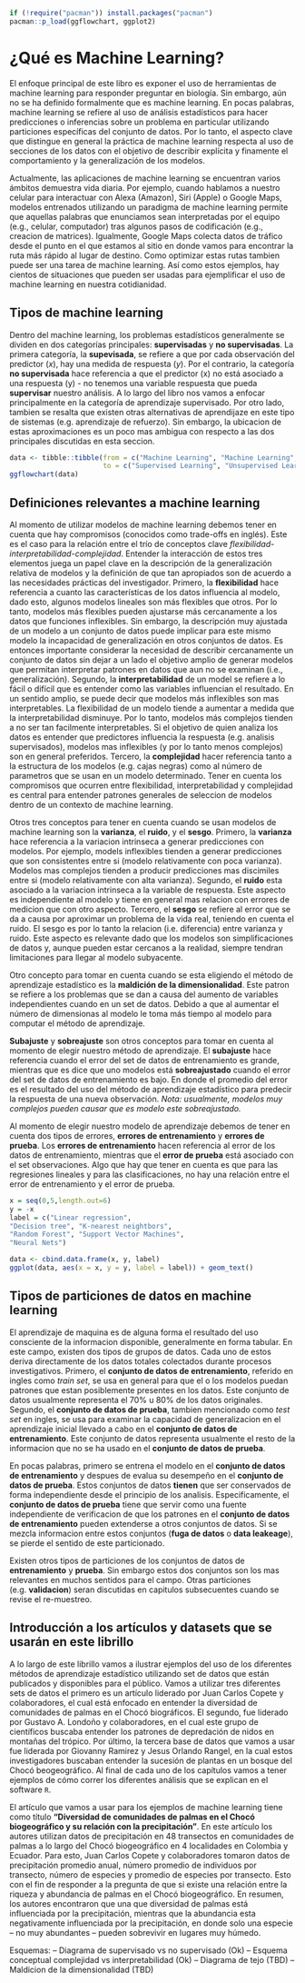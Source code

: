 
```r
if (!require("pacman")) install.packages("pacman")
pacman::p_load(ggflowchart, ggplot2)
```

# ¿Qué es Machine Learning?

El enfoque principal de este libro es exponer el uso de herramientas de machine learning para responder preguntar en biología. Sin embargo, aún no se ha definido formalmente que es machine learning. En pocas palabras, machine learning se refiere al uso de análisis estadísticos para hacer predicciones o inferencias sobre un problema en particular utilizando particiones específicas del conjunto de datos. Por lo tanto, el aspecto clave que distingue en general la práctica de machine learning respecta al uso de secciones de los datos con el objetivo de describir explícita y finamente el comportamiento y la generalización de los modelos.

Actualmente, las aplicaciones de machine learning se encuentran varios ámbitos demuestra vida diaria. Por ejemplo, cuando hablamos a nuestro celular para interactuar con Alexa (Amazon), Siri (Apple) o Google Maps, modelos entrenados utilizando un paradigma de machine learning permite que aquellas palabras que enunciamos sean interpretadas por el equipo (e.g., celular, computador) tras algunos pasos de codificación (e.g., creacion de matrices). Igualmente, Google Maps colecta datos de tráfico desde el punto en el que estamos al sitio en donde vamos para encontrar la ruta más rápido al lugar de destino. Como optimizar estas rutas tambien puede ser una tarea de machine learning. Así como estos ejemplos, hay cientos de situaciones que pueden ser usadas para ejemplificar el uso de machine learning en nuestra cotidianidad.

## Tipos de machine learning

Dentro del machine learning, los problemas estadísticos generalmente se dividen en dos categorías principales: **supervisadas** y **no supervisadas**. La primera categoría, la **supevisada**, se refiere a que por cada observación del predictor ($x$), hay una medida de respuesta ($y$). Por el contrario, la categoría **no supervisada** hace referencia a que el predictor (x) no está asociado a una respuesta (y) - no tenemos una variable respuesta que pueda **supervisar** nuestro análisis. A lo largo del libro nos vamos a enfocar principalmente en la categoría de aprendizaje supervisado. Por otro lado, tambien se resalta que existen otras alternativas de aprendijaze en este tipo de sistemas (e.g. aprendizaje de refuerzo). Sin embargo, la ubicacion de estas aproximaciones es un poco mas ambigua con respecto a las dos principales discutidas en esta seccion.

```r
data <- tibble::tibble(from = c("Machine Learning", "Machine Learning", "Supervised Learning", "Supervised Learning", "Unsupervised Learning", "Unsupervised Learning"),
                       to = c("Supervised Learning", "Unsupervised Learning", "Classification", "Regression", "Clustering", "Dimensionality reduction"))
ggflowchart(data)
```

## Definiciones relevantes a machine learning

Al momento de utilizar modelos de machine learning debemos tener en cuenta que hay compromisos (conocidos como trade-offs en inglés). Este es el caso para la relación entre el trío de conceptos clave *flexibilidad*-*interpretabilidad*-*complejidad*. Entender la interacción de estos tres elementos juega un papel clave en la descripción de la generalización relativa de modelos y la definición de que tan apropiados son de acuerdo a las necesidades prácticas del investigador.  Primero, la **flexibilidad** hace referencia a cuanto las características de los datos influencia al modelo, dado esto, algunos modelos lineales son más flexibles que otros. Por lo tanto, modelos más flexibles pueden ajustarse más cercanamente a los datos que funciones inflexibles. Sin embargo, la descripción muy ajustada de un modelo a un conjunto de datos puede implicar para este mismo modelo la incapacidad de generalización en otros conjuntos de datos. Es entonces importante considerar la necesidad de describir cercanamente un conjunto de datos sin dejar a un lado el objetivo amplio de generar modelos que permitan interpretar patrones en datos que aun no se examinan (i.e., generalización). Segundo, la **interpretabilidad** de un model se refiere a lo fácil o difícil que es entender como las variables influencian el resultado. En un sentido amplio, se puede decir que modelos más inflexibles son mas interpretables. La flexibilidad de un modelo tiende a aumentar a medida que la interpretabilidad disminuye. Por lo tanto, modelos más complejos tienden a no ser tan facilmente interpretables. Si el objetivo de quien analiza los datos es entender que predictores influencia la respuesta (e.g. analisis supervisados), modelos mas inflexibles (y por lo tanto menos complejos) son en general preferidos. Tercero, la **complejidad** hacer referencia tanto a la estructura de los modelos (e.g. cajas negras) como al número de parametros que se usan en un modelo determinado. Tener en cuenta los compromisos que ocurren entre flexibilidad, interpretabilidad y complejidad es central para entender patrones generales de seleccion de modelos dentro de un contexto de machine learning.

Otros tres conceptos para tener en cuenta cuando se usan modelos de machine learning son la **varianza**, el **ruido**, y el **sesgo**. Primero, la **varianza** hace referencia a la variacion intrinseca a generar predicciones con modelos. Por ejemplo, models inflexibles tienden a generar predicciones que son consistentes entre si (modelo relativamente con poca varianza). Modelos mas complejos tienden a producir predicciones mas discimiles entre si (modelo relativamente con alta varianza). Segundo, el **ruido** esta asociado a la variacion intrinseca a la variable de respuesta. Este aspecto es independiente al modelo y tiene en general mas relacion con errores de medicion que con otro aspecto. Tercero, el **sesgo** se refiere al error que se da a causa por aproximar un problema de la vida real, teniendo en cuenta el ruido. El sesgo es por lo tanto la relacion (i.e. diferencia) entre varianza y ruido. Este aspecto es relevante dado que los modelos son simplificaciones de datos y, aunque pueden estar cercanos a la realidad, siempre tendran limitaciones para llegar al modelo subyacente. 

Otro concepto para tomar en cuenta cuando se esta eligiendo el método de aprendizaje estadístico es la **maldición de la dimensionalidad**. Este patron se refiere a los problemas que se dan a causa del aumento de variables independientes cuando en un set de datos. Debido a que al aumentar el número de dimensionas al modelo le toma más tiempo al modelo para computar el método de aprendizaje.

**Subajuste** y **sobreajuste** son otros conceptos para tomar en cuenta al momento de elegir nuestro método de aprendizaje. El **subajuste** hace referencia cuando el error del set de datos de entrenamiento es grande, mientras que es dice que uno modelos está **sobreajustado** cuando el error del set de datos de entrenamiento es bajo. En donde el promedio del error es el resultado del uso del método de aprendizaje estadístico para predecir la respuesta de una nueva observación. *Nota: usualmente, modelos muy complejos pueden causar que es modelo este sobreajustado.* 

Al momento de elegir nuestro modelo de aprendizaje debemos de tener en cuenta dos tipos de errores, **errores de entrenamiento** y **errores de prueba**. Los **errores de entrenamiento** hacen referencia al error de los datos de entrenamiento, mientras que el **error de prueba** está asociado con el set observaciones. Algo que hay que tener en cuenta es que para las regresiones lineales y para las clasificaciones, no hay una relación entre el error de entrenamiento y el error de prueba.


```r
x = seq(0,5,length.out=6)   
y = -x
label = c("Linear regression",
"Decision tree", "K-nearest neightbors",
"Random Forest", "Support Vector Machines",
"Neural Nets")

data <- cbind.data.frame(x, y, label)
ggplot(data, aes(x = x, y = y, label = label)) + geom_text()
```

## Tipos de particiones de datos en machine learning

El aprendizaje de maquina es de alguna forma el resultado del uso consciente de la informacion disponible, generalmente en forma tabular. En este campo, existen dos tipos de grupos de datos. Cada uno de estos deriva directamente de los datos totales colectados durante procesos investigativos. Primero, el **conjunto de datos de entrenamiento**, referido en ingles como *train set*, se usa en general para que el o los modelos puedan patrones que estan posiblemente presentes en los datos. Este conjunto de datos usualmente representa el 70% u 80% de los datos originales. Segundo, el **conjunto de datos de prueba**, tambien mencionado como *test set* en ingles, se usa para examinar la capacidad de generalizacion en el aprendizaje inicial llevado a cabo en el **conjunto de datos de entrenamiento**. Este conjunto de datos representa usualmente el resto de la informacion que no se ha usado en el **conjunto de datos de prueba**. 

En pocas palabras, primero se entrena el modelo en el **conjunto de datos de entrenamiento** y despues de evalua su desempeño en el **conjunto de datos de prueba**. Estos conjuntos de datos **tienen** que ser conservados de forma independiente desde el principio de los analisis. Especificamente, el **conjunto de datos de prueba** tiene que servir como una fuente independiente de verificacion de que los patrones en el **conjunto de datos de entrenamiento** pueden extenderse a otros conjuntos de datos. Si se mezcla informacion entre estos conjuntos (**fuga de datos** o **data leakeage**), se pierde el sentido de este particionado. 

Existen otros tipos de particiones de los conjuntos de datos de **entrenamiento** y **prueba**. Sin embargo estos dos conjuntos son los mas relevantes en muchos sentidos para el campo. Otras particiones (e.g. **validacion**) seran discutidas en capitulos subsecuentes cuando se revise el re-muestreo.


## Introducción a los artículos y datasets que se usarán en este librillo

A lo largo de este librillo vamos a ilustrar ejemplos del uso de los diferentes métodos de aprendizaje estadístico utilizando set de datos que están publicados y disponibles para el público. Vamos a utilizar tres diferentes sets de datos el primero es un artículo liderado por Juan Carlos Copete y colaboradores, el cual está enfocado en entender la diversidad de comunidades de palmas en el Chocó biográficos. El segundo, fue liderado por Gustavo A. Londoño y colaboradores, en el cual este grupo de científicos buscaba entender los patrones de depredación de nidos en montañas del trópico. Por último, la tercera base de datos que vamos a usar fue liderada por Giovanny Ramirez y Jesus Orlando Rangel, en la cual estos investigadores buscaban entender la sucesión de plantas en un bosque del Chocó beogeográfico. Al final de cada uno de los capítulos vamos a tener ejemplos de cómo correr los diferentes análisis que se explican en el software `R`.

El artículo que vamos a usar para los ejemplos de machine learning tiene como título **“Diversidad de comunidades de palmas en el Chocó biogeográfico y su relación con la precipitación”**. En este artículo los autores utilizan datos de precipitación en 48 transectos en comunidades de palmas a lo largo del Chocó biogeográfico en 4 localidades en Colombia y Ecuador. Para esto, Juan Carlos Copete y colaboradores tomaron datos de precipitación promedio anual, número promedio de individuos por transecto, número de especies y promedio de especies por transecto. Esto con el fin de responder a la pregunta de que si existe una relación entre la riqueza y abundancia de palmas en el Chocó biogeográfico. En resumen, los autores encontraron que una que diversidad de palmas está influenciada por la precipitación, mientras que la abundancia esta negativamente influenciada por la precipitación, en donde solo una especie – no muy abundantes – pueden sobrevivir en lugares muy húmedo.



Esquemas:
-- Diagrama de supervisado vs no supervisado (Ok)
-- Esquema conceptual complejidad vs interpretabilidad (Ok)
-- Diagrama de tejo (TBD)
-- Maldicion de la dimensionalidad (TBD)

